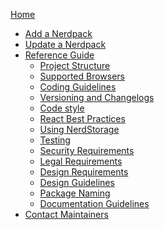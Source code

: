 [Home](/)
- [Add a Nerdpack](/add-checklist)
- [Update a Nerdpack](/update-checklist)
- [Reference Guide](/reference)
  - [Project Structure](/reference#repo)
  - [Supported Browsers](/reference#browsers)
  - [Coding Guidelines](/reference#code-guidelines)
  - [Versioning and Changelogs](/reference#versioning)
  - [Code style](/reference#coding)
  - [React Best Practices](/reference#react)
  - [Using NerdStorage](/reference#nerdstorage)
  - [Testing](/reference#testing)
  - [Security Requirements](/reference#security)
  - [Legal Requirements](/reference#legal)
  - [Design Requirements](/reference#design)
  - [Design Guidelines](/reference#guidelines)
  - [Package Naming](/reference#naming)
  - [Documentation Guidelines](/reference#documentation)
- [Contact Maintainers](https://github.com/newrelic/nr1-catalog/issues/new?assignees=&labels=question&template=question.md&title=)
